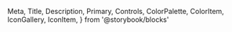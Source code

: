   Meta,
  Title,
  Description,
  Primary,
  Controls,
  ColorPalette,
  ColorItem,
  IconGallery,
  IconItem,
} from '@storybook/blocks'

<Meta isTemplate />

<Title />
<Description />
<Primary />
<Controls />
